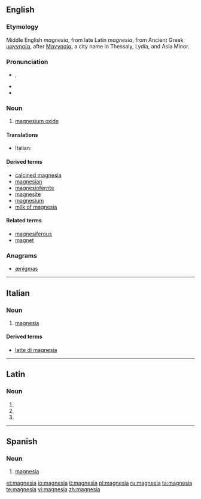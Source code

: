 {{also|Magnesia}}
==English==

===Etymology===
Middle English ''magnesia'', from late Latin ''magnesia'', from Ancient Greek [[μαγνησία]], after [[Μαγνησία]], a city name in Thessaly, Lydia, and Asia Minor.

===Pronunciation===
* {{a|GenAm}} {{IPA|/ˌmæɡˈniʒə/}}, {{SAMPA|/%m{g"niZ@/}}
* {{hyphenation|mag|ne|sia}}
* {{rhymes|iːʒə}}

===Noun===
{{en-noun|-}}

# [[magnesium oxide]]

====Translations====
{{trans-top|magnesium oxide}}
* Italian: {{t+|it|magnesia|f}}
{{trans-mid}}
{{trans-bottom}}

====Derived terms====
* [[calcined magnesia]]
* [[magnesian]]
* [[magnesioferrite]]
* [[magnesite]]
* [[magnesium]]
* [[milk of magnesia]]<!--not "milk of Magnesia"-->

====Related terms====
* [[magnesiferous]]
* [[magnet]]

===Anagrams===
* [[ænigmas#English|ænigmas]]

----

==Italian==

===Noun===
{{it-noun|magnesi|f|a|e}}

# [[#English|magnesia]]

====Derived terms====
* [[latte di magnesia]]

----

==Latin==

===Noun===
{{la-noun-form|magnesia}}

# {{inflection of|magnesium|magnesium|nom|p|lang=la}}
# {{inflection of|magnesium|magnesium|acc|p|lang=la}}
# {{inflection of|magnesium|magnesium|voc|p|lang=la}}

----

==Spanish==

===Noun===
{{es-noun|f}}

# [[#English|magnesia]]

[[et:magnesia]]
[[io:magnesia]]
[[it:magnesia]]
[[pl:magnesia]]
[[ru:magnesia]]
[[ta:magnesia]]
[[te:magnesia]]
[[vi:magnesia]]
[[zh:magnesia]]